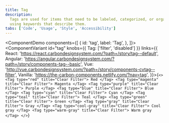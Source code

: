 ```yaml
---
title: Tag
description:
  Tags are used for items that need to be labeled, categorized, or organized
  using keywords that describe them.
tabs: ['Code', 'Usage', 'Style', 'Accessibility']
---
```


<ComponentDemo
  components={[
    {
      id: 'tag',
      label: 'Tag',
    },
  ]}>
  <ComponentVariant
    id="tag"
    knobs={{ Tag: ['filter', 'disabled'] }}
    links={{
      React: 'https://react.carbondesignsystem.com/?path=/story/tag--default',
      Angular:
        'https://angular.carbondesignsystem.com/?path=/story/components-tag--basic',
      Vue:
        'http://vue.carbondesignsystem.com/?path=/story/components-cvtag--filter',
      Vanilla: 'https://the-carbon-components.netlify.com/?nav=tag',
    }}>{`
  <>
<Tag type="red" title="Clear Filter"> Red </Tag>
<Tag type="magenta" title="Clear Filter"> Magenta </Tag>
<Tag type="purple" title="Clear Filter"> Purple </Tag>
<Tag type="blue" title="Clear Filter"> Blue </Tag>
<Tag type="cyan" title="Clear Filter"> Cyan </Tag>
<Tag type="teal" title="Clear Filter"> Teal </Tag>
<Tag type="green" title="Clear Filter"> Green </Tag>
<Tag type="gray" title="Clear Filter"> Gray </Tag>
<Tag type="cool-gray" title="Clear Filter"> Cool gray </Tag>
<Tag type="warm-gray" title="Clear Filter"> Warm gray </Tag>
</>
  `}</ComponentVariant>
</ComponentDemo>
